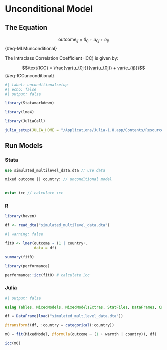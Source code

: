 # Unconditional Model

## The Equation

$$\text{outcome}_{ij}= \beta_0 + u_{0j} + e_{ij}$$ {#eq-MLMunconditional}

The Intraclass Correlation Coefficient (ICC) is given by:

$$\text{ICC} = \frac{var(u_{0j})}{var(u_{0j}) + var(e_{ij})}$$ {#eq-ICCunconditional}

```r
#| label: unconditionalsetup
#| echo: false
#| output: false

library(Statamarkdown)

library(lme4) 

library(JuliaCall)

julia_setup(JULIA_HOME = "/Applications/Julia-1.8.app/Contents/Resources/julia/bin")

```

## Run Models

::: {.panel-tabset group="language"}

### Stata

```stata

use simulated_multilevel_data.dta // use data

```

```stata

mixed outcome || country: // unconditional model
  
```

```stata
  
estat icc // calculate icc

```

### R

```r

library(haven)

df <- read_dta("simulated_multilevel_data.dta")

```

```r
#| warning: false

fit0 <- lmer(outcome ~ (1 | country),
             data = df)

summary(fit0)

```

```r

library(performance)

performance::icc(fit0) # calculate icc

```

### Julia

```julia
#| output: false

using Tables, MixedModels, MixedModelsExtras, StatFiles, DataFrames, CategoricalArrays, DataFramesMeta

df = DataFrame(load("simulated_multilevel_data.dta"))

```

```julia

@transform!(df, :country = categorical(:country))

```

```julia

m0 = fit(MixedModel, @formula(outcome ~ (1 + warmth | country)), df)

```

```julia

icc(m0)

```



:::
